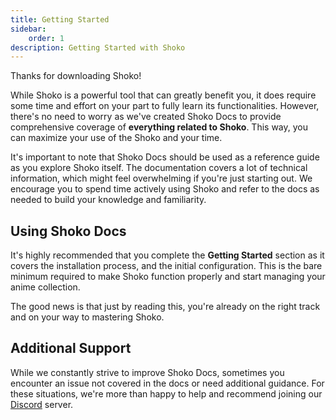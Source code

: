 ```yaml
---
title: Getting Started
sidebar:
    order: 1
description: Getting Started with Shoko
---
```


Thanks for downloading Shoko!

While Shoko is a powerful tool that can greatly benefit you, it does require some time and effort on your part to fully
learn its functionalities. However, there's no need to worry as we've created Shoko Docs to provide comprehensive
coverage of **everything related to Shoko**. This way, you can maximize your use of the Shoko and your time.

It's important to note that Shoko Docs should be used as a reference guide as you explore Shoko itself. The documentation
covers a lot of technical information, which might feel overwhelming if you're just starting out. We encourage you to
spend time actively using Shoko and refer to the docs as needed to build your knowledge and familiarity.

## Using Shoko Docs

It's highly recommended that you complete the  **Getting Started** section as it covers the installation process, and the initial
configuration. This is the bare minimum required to make Shoko function properly and start managing your anime collection.

The good news is that just by reading this, you're already on the right track and on your way to mastering Shoko.

## Additional Support

While we constantly strive to improve Shoko Docs, sometimes you encounter an issue not covered in the docs or need
additional guidance. For these situations, we're more than happy to help and recommend joining our
[Discord](https://discord.gg/vpeHDsg) server.
